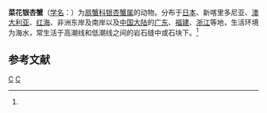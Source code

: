 {{Speciesbox
| taxon = Actaea(十足目) savignyi
| authority = (H. Milne-Edwards, 1834)<ref name='id11760'>{{cite web| url =http://www.bioinfo.cn/db05/BjdwSpecies.php?action=view&id=11760| title =菜花银杏蟹| work =《中国动物物种编目数据库》| publisher =中国科学院微生物研究所| author =中国科学院动物研究所| accessdate =2009-04-28| deadurl =yes| archiveurl =https://web.archive.org/web/20131203122335/http://www.bioinfo.cn/db05/BjdwSpecies.php?action=view| archivedate =2013-12-03}}</ref>
}}

'''菜花银杏蟹'''（[[学名|学名]]：{{lang|la|''Actaea savignyi''}}）为[[扇蟹科|扇蟹科]][[银杏蟹属|银杏蟹属]]的动物。分布于[[日本|日本]]、新喀里多尼亚、[[澳大利亚|澳大利亚]]、[[红海|红海]]、非洲东岸及南岸以及[[中国大陆|中国大陆]]的[[广东|广东]]、[[福建|福建]]、[[浙江|浙江]]等地，生活环境为海水，常生活于高潮线和低潮线之间的岩石缝中或石块下。<ref name='id11760'/>

== 参考文献 ==
{{reflist}}

{{taxonbar}}

[[Category:1834年描述的动物|C]]
[[Category:银杏蟹属|C]]


{{螃蟹小作品}}